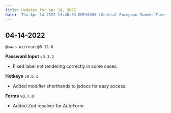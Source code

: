 ```yaml
---
title: Updates for Apr 14, 2022
date: 'Thu Apr 14 2022 13:48:53 GMT+0200 (Central European Summer Time)'
---
```


## 04-14-2022

`@saas-ui/react@0.12.8`

**Password Input** `v0.3.2`

- Fixed label not rendering correctly in some cases.

**Hotkeys** `v0.6.1`

- Added modifier shorthands to jsdocs for easy access.

**Forms** `v0.7.0`

- Added Zod resolver for AutoForm
